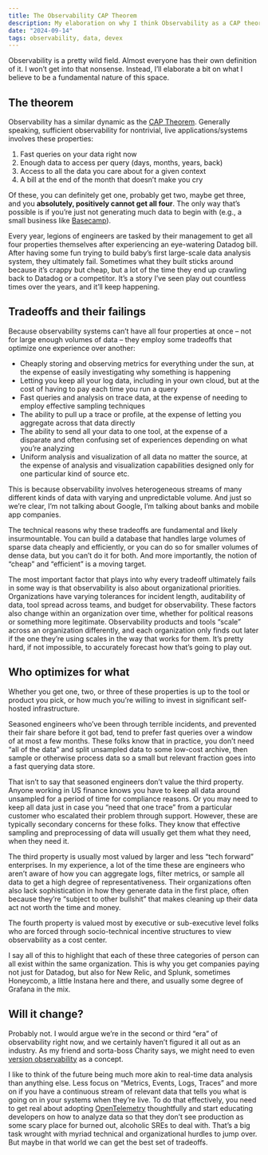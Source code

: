 ```yaml
---
title: The Observability CAP Theorem
description: My elaboration on why I think Observability as a CAP theorm of its own.
date: "2024-09-14"
tags: observability, data, devex
---
```


Observability is a pretty wild field. Almost everyone has their own definition of it. I won’t get into that nonsense. Instead, I’ll elaborate a bit on what I believe to be a fundamental nature of this space.

## The theorem

Observability has a similar dynamic as the [CAP Theorem](https://en.wikipedia.org/wiki/CAP_theorem). Generally speaking, sufficient observability for nontrivial, live applications/systems involves these properties:

1. Fast queries on your data right now
2. Enough data to access per query (days, months, years, back)
3. Access to all the data you care about for a given context
4. A bill at the end of the month that doesn’t make you cry

Of these, you can definitely get one, probably get two, maybe get three, and you **absolutely, positively cannot get all four**. The only way that’s possible is if you’re just not generating much data to begin with (e.g., a small business like [Basecamp](https://basecamp.com/)).

Every year, legions of engineers are tasked by their management to get all four properties themselves after experiencing an eye-watering Datadog bill. After having some fun trying to build baby’s first large-scale data analysis system, they ultimately fail. Sometimes what they built sticks around because it’s crappy but cheap, but a lot of the time they end up crawling back to Datadog or a competitor. It’s a story I’ve seen play out countless times over the years, and it’ll keep happening.

## Tradeoffs and their failings

Because observability systems can’t have all four properties at once – not for large enough volumes of data – they employ some tradeoffs that optimize one experience over another:

- Cheaply storing and observing metrics for everything under the sun, at the expense of easily investigating why something is happening
- Letting you keep all your log data, including in your own cloud, but at the cost of having to pay each time you run a query
- Fast queries and analysis on trace data, at the expense of needing to employ effective sampling techniques
- The ability to pull up a trace or profile, at the expense of letting you aggregate across that data directly
- The ability to send all your data to one tool, at the expense of a disparate and often confusing set of experiences depending on what you’re analyzing
- Uniform analysis and visualization of all data no matter the source, at the expense of analysis and visualization capabilities designed only for one particular kind of source
etc.

This is because observability involves heterogeneous streams of many different kinds of data with varying and unpredictable volume. And just so we’re clear, I’m not talking about Google, I’m talking about banks and mobile app companies.

The technical reasons why these tradeoffs are fundamental and likely insurmountable. You can build a database that handles large volumes of sparse data cheaply and efficiently, or you can do so for smaller volumes of dense data, but you can’t do it for both. And more importantly, the notion of “cheap” and “efficient” is a moving target.

The most important factor that plays into why every tradeoff ultimately fails in some way is that observability is also about organizational priorities. Organizations have varying tolerances for incident length, auditability of data, tool spread across teams, and budget for observability. These factors also change within an organization over time, whether for political reasons or something more legitimate. Observability products and tools “scale” across an organization differently, and each organization only finds out later if the one they’re using scales in the way that works for them. It’s pretty hard, if not impossible, to accurately forecast how that’s going to play out.

## Who optimizes for what

Whether you get one, two, or three of these properties is up to the tool or product you pick, or how much you’re willing to invest in significant self-hosted infrastructure.

Seasoned engineers who’ve been through terrible incidents, and prevented their fair share before it got bad, tend to prefer fast queries over a window of at most a few months. These folks know that in practice, you don’t need “all of the data” and split unsampled data to some low-cost archive, then sample or otherwise process data so a small but relevant fraction goes into a fast querying data store.

That isn’t to say that seasoned engineers don’t value the third property. Anyone working in US finance knows you have to keep all data around unsampled for a period of time for compliance reasons. Or you may need to keep all data just in case you “need that one trace” from a particular customer who escalated their problem through support. However, these are typically secondary concerns for these folks. They know that effective sampling and preprocessing of data will usually get them what they need, when they need it.

The third property is usually most valued by larger and less “tech forward” enterprises. In my experience, a lot of the time these are engineers who aren’t aware of how you can aggregate logs, filter metrics, or sample all data to get a high degree of representativeness. Their organizations often also lack sophistication in how they generate data in the first place, often because they’re “subject to other bullshit” that makes cleaning up their data act not worth the time and money.

The fourth property is valued most by executive or sub-executive level folks who are forced through socio-technical incentive structures to view observability as a cost center.

I say all of this to highlight that each of these three categories of person can all exist within the same organization. This is why you get companies paying not just for Datadog, but also for New Relic, and Splunk, sometimes Honeycomb, a little Instana here and there, and usually some degree of Grafana in the mix.

## Will it change?

Probably not. I would argue we’re in the second or third “era” of observability right now, and we certainly haven’t figured it all out as an industry. As my friend and sorta-boss Charity says, we might need to even [version observability](https://charity.wtf/2024/08/07/is-it-time-to-version-observability-signs-point-to-yes/) as a concept.

I like to think of the future being much more akin to real-time data analysis than anything else. Less focus on “Metrics, Events, Logs, Traces” and more on if you have a continuous stream of relevant data that tells you what is going on in your systems when they’re live. To do that effectively, you need to get real about adopting [OpenTelemetry](https://opentelemetry.io/docs/) thoughtfully and start educating developers on how to analyze data so that they don’t see production as some scary place for burned out, alcoholic SREs to deal with. That’s a big task wrought with myriad technical and organizational hurdles to jump over. But maybe in that world we can get the best set of tradeoffs.
